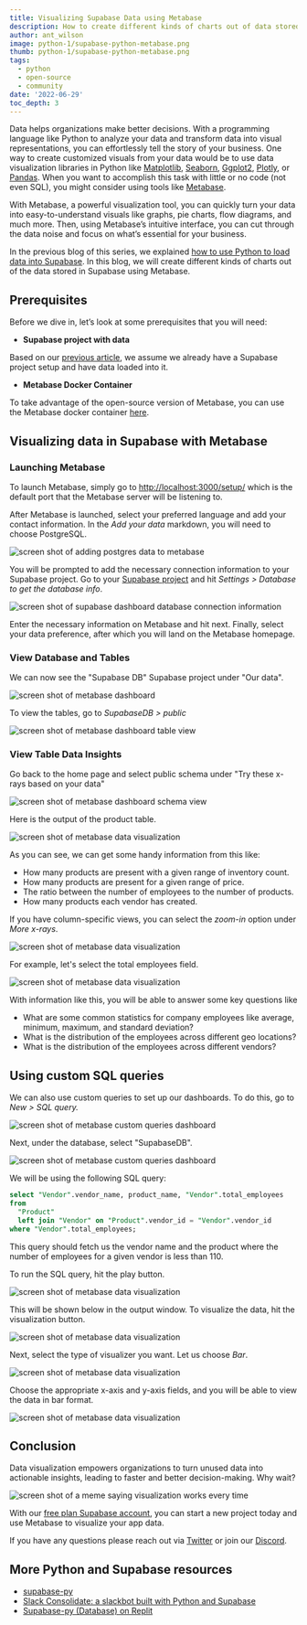 ```yaml
---
title: Visualizing Supabase Data using Metabase
description: How to create different kinds of charts out of data stored in Supabase using Metabase.
author: ant_wilson
image: python-1/supabase-python-metabase.png
thumb: python-1/supabase-python-metabase.png
tags:
  - python
  - open-source
  - community
date: '2022-06-29'
toc_depth: 3
---
```


Data helps organizations make better decisions. With a programming language like Python to analyze your data and transform data into visual representations, you can effortlessly tell the story of your business. One way to create customized visuals from your data would be to use data visualization libraries in Python like [Matplotlib](https://matplotlib.org/), [Seaborn](https://seaborn.pydata.org/), [Ggplot2](https://ggplot2.tidyverse.org/index.html), [Plotly](https://plotly.com/), or [Pandas](https://pandas.pydata.org/). When you want to accomplish this task with little or no code (not even SQL), you might consider using tools like [Metabase](https://www.metabase.com/).

With Metabase, a powerful visualization tool, you can quickly turn your data into easy-to-understand visuals like graphs, pie charts, flow diagrams, and much more. Then, using Metabase’s intuitive interface, you can cut through the data noise and focus on what’s essential for your business.

In the previous blog of this series, we explained [how to use Python to load data into Supabase](https://supabase.com/blog/loading-data-supabase-python). In this blog, we will create different kinds of charts out of the data stored in Supabase using Metabase.

## Prerequisites

Before we dive in, let’s look at some prerequisites that you will need:

- **Supabase project with data**

Based on our [previous article](https://supabase.com/blog/loading-data-supabase-python), we assume we already have a Supabase project setup and have data loaded into it.

- **Metabase Docker Container**

To take advantage of the open-source version of Metabase, you can use the Metabase docker container [here](https://hub.docker.com/r/metabase/metabase).

## Visualizing data in Supabase with Metabase

### Launching Metabase

To launch Metabase, simply go to [http://localhost:3000/setup/](http://localhost:3000/setup/) which is the default port that the Metabase server will be listening to.

After Metabase is launched, select your preferred language and add your contact information. In the _Add your data_ markdown, you will need to choose PostgreSQL.

![screen shot of adding postgres data to metabase](/images/blog/python-1/adding-postgresql-data-metabase.png)

You will be prompted to add the necessary connection information to your Supabase project. Go to your [Supabase project](https://supabase.com/dashboard/) and hit _Settings > Database to get the database info_.

![screen shot of supabase dashboard database connection information](/images/blog/python-1/supabase-dashboard-connect-database-info.png)

Enter the necessary information on Metabase and hit next. Finally, select your data preference, after which you will land on the Metabase homepage.

### View Database and Tables

We can now see the "Supabase DB" Supabase project under "Our data".

![screen shot of metabase dashboard](/images/blog/python-1/metabase-dashboard-with-supabase-db.png)

To view the tables, go to _SupabaseDB > public_

![screen shot of metabase dashboard table view](/images/blog/python-1/metabase-dashboard-02.png)

### View Table Data Insights

Go back to the home page and select public schema under "Try these x-rays based on your data"

![screen shot of metabase dashboard schema view](/images/blog/python-1/metabase-dashboard-03.png)

Here is the output of the product table.

![screen shot of metabase data visualization](/images/blog/python-1/metabase-visualization-supabase-db.png)

As you can see, we can get some handy information from this like:

- How many products are present with a given range of inventory count.
- How many products are present for a given range of price.
- The ratio between the number of employees to the number of products.
- How many products each vendor has created.

If you have column-specific views, you can select the _zoom-in_ option under _More x-rays_.

![screen shot of metabase data visualization](/images/blog/python-1/metabase-visualization-supabase-db-02.png)

For example, let's select the total employees field.

![screen shot of metabase data visualization](/images/blog/python-1/metabase-visualization-supabase-data.png)

With information like this, you will be able to answer some key questions like

- What are some common statistics for company employees like average, minimum, maximum, and standard deviation?
- What is the distribution of the employees across different geo locations?
- What is the distribution of the employees across different vendors?

## Using custom SQL queries

We can also use custom queries to set up our dashboards. To do this, go to _New > SQL query._

![screen shot of metabase custom queries dashboard](/images/blog/python-1/metabase-dashboard-04.png)

Next, under the database, select "SupabaseDB".

![screen shot of metabase custom queries dashboard](/images/blog/python-1/metabase-dashboard-05.png)

We will be using the following SQL query:

```sql
select "Vendor".vendor_name, product_name, "Vendor".total_employees
from
  "Product"
  left join "Vendor" on "Product".vendor_id = "Vendor".vendor_id
where "Vendor".total_employees;
```

This query should fetch us the vendor name and the product where the number of employees for a given vendor is less than 110.

To run the SQL query, hit the play button.

![screen shot of metabase data visualization](/images/blog/python-1/metabase-dashboard-06.png)

This will be shown below in the output window. To visualize the data, hit the visualization button.

![screen shot of metabase data visualization](/images/blog/python-1/metabase-dashboard-07.png)

Next, select the type of visualizer you want. Let us choose _Bar_.

![screen shot of metabase data visualization](/images/blog/python-1/metabase-dashboard-08.png)

Choose the appropriate x-axis and y-axis fields, and you will be able to view the data in bar format.

![screen shot of metabase data visualization](/images/blog/python-1/metabase-report.png)

## Conclusion

Data visualization empowers organizations to turn unused data into actionable insights, leading to faster and better decision-making. Why wait?

![screen shot of a meme saying visualization works every time](/images/blog/python-1/final-meme.png)

With our [free plan Supabase account](https://supabase.com/dashboard/), you can start a new project today and use Metabase to visualize your app data.

If you have any questions please reach out via [Twitter](https://twitter.com/supabase) or join our [Discord](https://discord.supabase.com).

## More Python and Supabase resources

- [supabase-py](https://github.com/supabase-community/supabase-py)
- [Slack Consolidate: a slackbot built with Python and Supabase](slack-consolidate-slackbot-to-consolidate-messages)
- [Supabase-py (Database) on Replit](https://replit.com/@Supabase/Supabase-py-Database?v=1)

